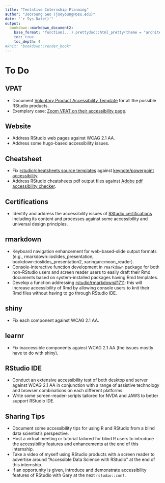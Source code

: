 ```yaml
---
title: "Tentative Internship Planning"
author: "JooYoung Seo (jooyoung@psu.edu)"
date: "`r Sys.Date()`"
output:
  bookdown::markdown_document2:
    base_format: 'function(...) prettydoc::html_pretty(theme = "architect", highlight = "github", ...)'
    toc: true
    toc_depth: 4
#knit: "bookdown::render_book"
---
```


# To Do

## VPAT

* Document [Voluntary Product Accessibility Template](https://en.wikipedia.org/wiki/Voluntary_Product_Accessibility_Template){target="_blank"} for all the possible RStudio products.
* Exemplary case: [Zoom VPAT on their accessibility page](https://zoom.us/accessibility){target="_blank"}.

## Website

* Address RStudio web pages against WCAG 2.1 AA.
* Address some hugo-based accessibility issues.

## Cheatsheet

* Fix [rstudio/cheatsheets source templates](https://github.com/rstudio/cheatsheets){target="_blank"} against [keynote/powerpoint accessibility](https://webaim.org/techniques/powerpoint/){target="_blank"}.
* Address RStudio cheatsheets pdf output files against [Adobe pdf accessibility checker](https://www.adobe.com/accessibility/products/acrobat/using-acrobat-pro-accessibility-checker.html){target="_blank"}.

## Certifications

* Identify and address the accessibility issues of [RStudio certifications](https://education.rstudio.com/trainers/){target="_blank"} including its content and processes against some accessibility and universal design principles.

## rmarkdown

* Keyboard navigation enhancement for web-based-slide output formats (e.g., rmarkdown::ioslides_presentation, bookdown::ioslides_presentation2, xaringan::moon_reader).
* Console-interactive function development in `rmarkdown` package for both non-RStudio users and screen reader users to easily draft their Rmd documents based on system-installed packages having Rmd templates.
* Develop a function addressing [rstudio/rmarkdown#1711](https://github.com/rstudio/rmarkdown/issues/1711){target="_blank"}: this will increase accessibility of Rmd by allowing console users to knit their Rmd files without having to go through RStudio IDE.

## shiny

* Fix each component against WCAG 2.1 AA.

## learnr

* Fix inaccessible components against WCAG 2.1 AA (the issues mostly have to do with shiny).

## RStudio IDE

* Conduct an extensive accessibility test of both desktop and server against WCAG 2.1 AA in conjunction with a range of assistive technology and browser combinations on each different platforms.
* Write some screen-reader-scripts tailored for NVDA and JAWS to better support RStudio IDE.

## Sharing Tips

* Document some accessibility tips for using R and RStudio from a blind data scientist's perspective.
* Host a virtual meeting or tutorial tailored for blind R users to introduce the accessibility features and enhancements at the end of this internship.
* Take a video of myself using RStudio products with a screen reader to advertise around "Accessible Data Science with RStudio" at the end of this internship.
* If an opportunity is given, introduce and demonstrate accessibility features of RStudio with Gary at the next `rstudio::conf`.

